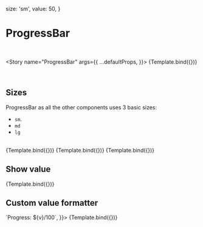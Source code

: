 
<Meta title="MDX/ProgressBar" component={ProgressBar} />

  size: 'sm',
  value: 50,
}

# ProgressBar

<br />

<Story
  name="ProgressBar"
  args={{
    ...defaultProps,
  }}>
  {Template.bind({})}
</Story>

<br />

## Sizes

ProgressBar as all the other components uses 3 basic sizes:

- `sm`.
- `md`
- `lg`

<br />

<Canvas isColumn>
  <Story
    name="Large"
    args={{
      ...defaultProps,
      size: 'lg',
    }}>
    {Template.bind({})}
  </Story>
  <Story
    name="Medium"
    args={{
      ...defaultProps,
      size: 'md',
    }}>
    {Template.bind({})}
  </Story>
  <Story
    name="Small"
    args={{
      ...defaultProps,
      size: 'sm',
    }}>
    {Template.bind({})}
  </Story>
</Canvas>

## Show value

<Canvas>
  <Story
    name="Show value"
    args={{
      ...defaultProps,
      showValue: true,
      value: 67,
    }}>
    {Template.bind({})}
  </Story>
</Canvas>

## Custom value formatter

<Canvas>
  <Story
    name="Custom formatter"
    args={{
      ...defaultProps,
      showValue: true,
      value: 45,
      formatDisplayValue: v => `Progress: ${v}/100`,
    }}>
    {Template.bind({})}
  </Story>
</Canvas>

<ArgsTable of={ProgressBar} />
